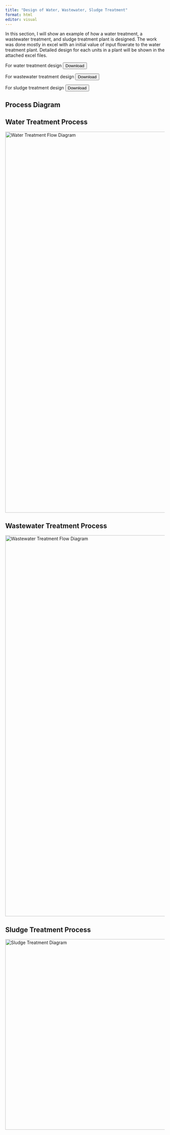 ```yaml
---
title: "Design of Water, Wastewater, Sludge Treatment"
format: html
editor: visual
---
```


In this section, I will show an example of how a water treatment, a wastewater treatment, and sludge treatment plant is designed. The work was done mostly in excel with an initial value of input flowrate to the water treatment plant. Detailed design for each units in a plant will be shown in the attached excel files.

::: {html}
For water treatment design <a href="files/Project work 1_Water_Hieu Phung.xlsx" download> <button>Download</button> </a>

For wastewater treatment design <a href="files/Project work 2_Wastewater_Hieu Phung.xlsx" download> <button>Download</button> </a>

For sludge treatment design <a href="files/Project work 3_Sludge_Hieu Phung.xlsx" download> <button>Download</button> </a>
:::

## Process Diagram

::: panel-tabset
## Water Treatment Process

<img src="images/water_treatment.png" alt="Water Treatment Flow Diagram" width="1200px"/>

## Wastewater Treatment Process

<img src="images/wastewater_treatment.png" alt="Wastewater Treatment Flow Diagram" width="1200px"/>

## Sludge Treatment Process

<img src="images/sludge_treatment.png" alt="Sludge Treatment Diagram" width="600px"/>
:::
